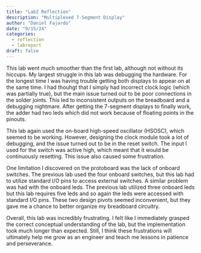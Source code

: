 ```yaml
---
title: "Lab2 Reflection"
description: "Multiplexed 7-Segment Display"
author: "Daniel Fajardo"
date: "9/15/24"
categories:
  - reflection
  - labreport
draft: false
---
```


This lab went much smoother than the first lab, although not without its hiccups. My largest struggle in this lab was debugging the
hardware. For the longest time I was having trouble getting both displays to appear on at the same time. I had thouhgt that I simply had
incorrect clock logic (which was partially true), but the main issue turned out to be poor connections in the solder joints. This led
to inconsistent outputs on the breadboard and a debugging nightmare. After getting the 7-segment displays to finally work, the adder had
two leds which did not work because of floating points in the pinouts.

This lab again used the on-board high-speed oscillator (HSOSC), which seemed to be working. However, designing the clock module took a
lot of debugging, and the issue turned out to be in the reset switch. The input I used for the switch was active high, which meant that
it would be continuously resetting. This issue also caused some frustration.

One limitation I discovered on the protoboard was the lack of onboard switches. The previous lab used the four onboard switches, but this
lab had to utilize standard I/O pins to access external switches. A similar problem was had with the onboard leds. The previous lab
utilized three onboard leds but this lab requires five leds and so again the leds were accessed with standard I/O pins. These two 
design pivots seemed inconvenient, but they gave me a chance to better organize my breadboard circuitry. 

Overall, this lab was incredibly frustrating. I felt like I immediately grasped the correct conceptual understanding of the lab, but the
implementation took much longer than expected. Still, I think these frustrations will ultimately help me grow as an engineer and teach
me lessons in patience and perseverance.